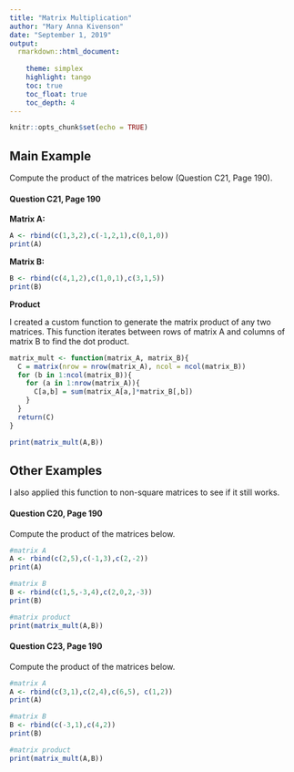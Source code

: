 ```yaml
---
title: "Matrix Multiplication"
author: "Mary Anna Kivenson"
date: "September 1, 2019"
output:
  rmarkdown::html_document:
    
    theme: simplex
    highlight: tango
    toc: true
    toc_float: true
    toc_depth: 4
---
```


```r
knitr::opts_chunk$set(echo = TRUE)
```

## Main Example
Compute the product of the matrices below (Question C21, Page 190).

#### Question C21, Page 190

**Matrix A:**
```r
A <- rbind(c(1,3,2),c(-1,2,1),c(0,1,0))
print(A)
```

**Matrix B:**
```r
B <- rbind(c(4,1,2),c(1,0,1),c(3,1,5))
print(B)
```

**Product**

I created a custom function to generate the matrix product of any two matrices. This function iterates between rows of matrix A and columns of matrix B to find the dot product.

```r
matrix_mult <- function(matrix_A, matrix_B){
  C = matrix(nrow = nrow(matrix_A), ncol = ncol(matrix_B))
  for (b in 1:ncol(matrix_B)){
    for (a in 1:nrow(matrix_A)){
      C[a,b] = sum(matrix_A[a,]*matrix_B[,b])
    }
  }
  return(C)
}

print(matrix_mult(A,B))
```

## Other Examples

I also applied this function to non-square matrices to see if it still works.


#### Question C20, Page 190
Compute the product of the matrices below.

```r
#matrix A
A <- rbind(c(2,5),c(-1,3),c(2,-2))
print(A)

#matrix B
B <- rbind(c(1,5,-3,4),c(2,0,2,-3))
print(B)

#matrix product
print(matrix_mult(A,B))
```



#### Question C23, Page 190
Compute the product of the matrices below.

```r
#matrix A
A <- rbind(c(3,1),c(2,4),c(6,5), c(1,2))
print(A)

#matrix B
B <- rbind(c(-3,1),c(4,2))
print(B)

#matrix product
print(matrix_mult(A,B))
```